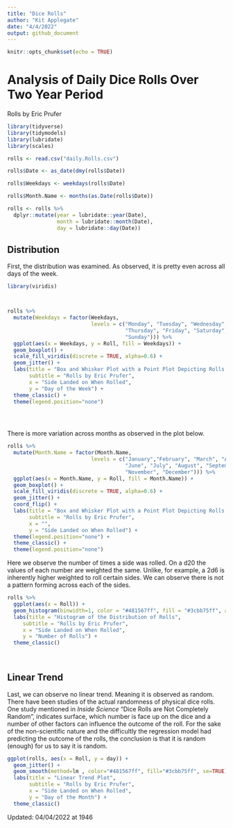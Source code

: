 ```yaml
---
title: "Dice Rolls"
author: "Kit Applegate"
date: "4/4/2022"
output: github_document
---
```


```r
knitr::opts_chunk$set(echo = TRUE)
```

# Analysis of Daily Dice Rolls Over Two Year Period
Rolls by Eric Prufer

```r
library(tidyverse)
library(tidymodels)
library(lubridate)
library(scales)

rolls <- read.csv("daily.Rolls.csv")

rolls$Date <- as_date(dmy(rolls$Date))

rolls$Weekdays <- weekdays(rolls$Date)

rolls$Month.Name <- months(as.Date(rolls$Date))

rolls <- rolls %>%
  dplyr::mutate(year = lubridate::year(Date), 
                month = lubridate::month(Date), 
                day = lubridate::day(Date))

```

## Distribution

First, the distribution was examined. As observed, it is pretty even across all days of the week. 

```r
library(viridis)



rolls %>%
  mutate(Weekdays = factor(Weekdays, 
                           levels = c("Monday", "Tuesday", "Wednesday",
                                      "Thursday", "Friday", "Saturday",
                                      "Sunday"))) %>%
  ggplot(aes(x = Weekdays, y = Roll, fill = Weekdays)) +
  geom_boxplot() +
  scale_fill_viridis(discrete = TRUE, alpha=0.6) +
  geom_jitter() +
  labs(title = "Box and Whisker Plot with a Point Plot Depicting Rolls by Weekday",
       subtitle = "Rolls by Eric Prufer",
       x = "Side Landed on When Rolled", 
       y = "Day of the Week") +
  theme_classic() +
  theme(legend.position="none")
  




```

There is more variation across months as observed in the plot below.  


```r
rolls %>%
  mutate(Month.Name = factor(Month.Name, 
                           levels = c("January","February", "March", "April", "May",
                                      "June", "July", "August", "September", "October",
                                      "November", "December"))) %>%
  ggplot(aes(x = Month.Name, y = Roll, fill = Month.Name)) +
  geom_boxplot() +
  scale_fill_viridis(discrete = TRUE, alpha=0.6) +
  geom_jitter() +
  coord_flip() +
  labs(title = "Box and Whisker Plot with a Point Plot Depicting Rolls by Month",
       subtitle = "Rolls by Eric Prufer",
       x = "", 
       y = "Side Landed on When Rolled") +
  theme(legend.position="none") +
  theme_classic() +
  theme(legend.position="none")
```


Here we observe the number of times a side was rolled. On a d20 the values of each number are weighted the same. Unlike, for example, a 2d6 is inherently higher weighted to roll certain sides. We can observe there is not a pattern forming across each of the sides.     

```r

rolls %>%
  ggplot(aes(x = Roll)) +
  geom_histogram(binwidth=1, color = "#481567ff", fill = "#3cbb75ff", alpha=0.7) +
  labs(title = "Histogram of the Distribution of Rolls",
     subtitle = "Rolls by Eric Prufer", 
     x = "Side Landed on When Rolled", 
     y = "Number of Rolls") +
  theme_classic()
  
 

```

## Linear Trend

Last,  we can observe no linear trend. Meaning it is observed as random. There have been studies of the actual randomness of physical dice rolls. One study mentioned in *Inside Science* "Dice Rolls are Not Completely Random", indicates surface, which number is face up on the dice and a number of other factors can influence the outcome of the roll. For the sake of the non-scientific nature and the difficultly the regression model had predicting the outcome of the rolls, the conclusion is that it is random (enough) for us to say it is random.

```r

ggplot(rolls, aes(x = Roll, y = day)) +
  geom_jitter() +
  geom_smooth(method=lm , color="#481567ff", fill="#3cbb75ff", se=TRUE) +
  labs(title = "Linear Trend Plot",
       subtitle = "Rolls by Eric Prufer", 
       x = "Side Landed on When Rolled", 
       y = "Day of the Month") +
  theme_classic()


```

Updated: 04/04/2022 at 1946
